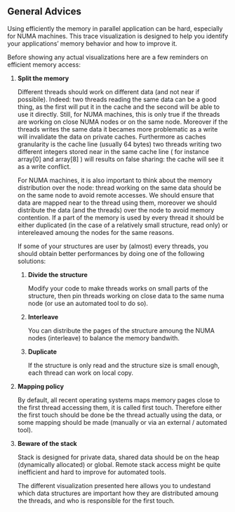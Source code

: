 General Advices
---------------

Using efficiently the memory in parallel application can be hard, especially
for NUMA machines. This trace visualization is designed to help you identify
your applications' memory behavior and how to improve it.

Before showing any actual visualizations here are a few reminders on efficient
memory access:

1.  **Split the memory**

    Different threads should work on different data (and not near if
    possibile).  Indeed: two threads reading the same data can be a good
    thing, as the first will put it in the cache and the second will be able
    to use it directly.  Still, for NUMA machines, this is only true if the
    threads are working on close NUMA nodes or on the same node. Moreover if
    the threads writes the same data it becames more problematic as a write
    will invalidate the data on private caches. Furthermore as caches
    granularity is the cache line (usually 64 bytes) two threads writing two
    different integers stored near in the same cache line ( for instance
    array[0] and array[8] ) will results on false sharing: the cache will see
    it as a write conflict.

    For NUMA machines, it is also important to think about the memory
    distribution over the node: thread working on the same data should be on
    the same node to avoid remote accesses. We should ensure that data are
    mapped near to the thread using them, moreover we should distribute the
    data (and the threads) over the node to avoid memory contention. If a part
    of the memory is used by every thread it should be either duplicated (in
    the case of a relatively small structure, read only) or intereleaved
    amoung the nodes for the same reasons.

    If some of your structures are user by (almost) every threads, you should
    obtain better performances by doing one of the following solutions:

    1. **Divide the structure**

       Modify your code to make threads works on small parts of the structure,
       then pin threads working on close data to the same numa node (or use an
       automated tool to do so).

    2.  **Interleave**

        You can distribute the pages of the structure amoung the NUMA nodes
        (interleave) to balance the memory bandwith.

    3.  **Duplicate**

        If the structure is only read and the structure size is small enough,
        each thread can work on local copy.

2.  **Mapping policy**

    By default, all recent operating systems maps memory pages close to the
    first thread accessing them, it is called first touch. Therefore either
    the first touch should be done be the thread actually using the data, or
    some mapping should be made (manually or via an external / automated
    tool).


3.  **Beware of the stack**

    Stack is designed for private data, shared data should be on the heap
    (dynamically allocated) or global. Remote stack access might be quite
    inefficient and hard to improve for automated tools.

    The different visualization presented here allows you to undestand which
    data structures are important how they are distributed amoung the threads,
    and who is responsible for the first touch.
